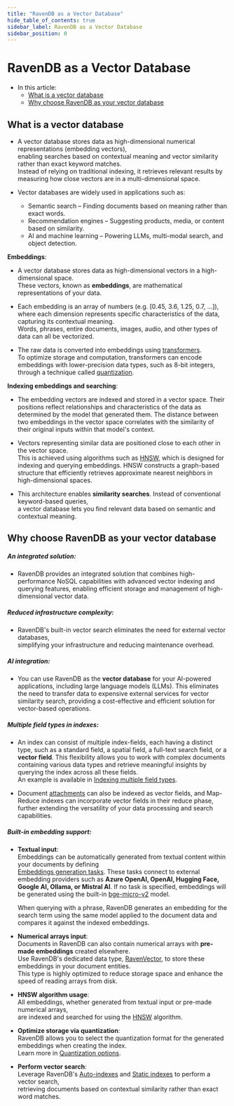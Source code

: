 ```yaml
---
title: "RavenDB as a Vector Database"
hide_table_of_contents: true
sidebar_label: RavenDB as a Vector Database
sidebar_position: 0
---
```



# RavenDB as a Vector Database

<Admonition type="note" title="">

* In this article:
    * [What is a vector database](../../ai-integration/vector-search/ravendb-as-vector-database.mdx#what-is-a-vector-database)
    * [Why choose RavenDB as your vector database](../../ai-integration/vector-search/ravendb-as-vector-database.mdx#why-choose-ravendb-as-your-vector-database)
    
</Admonition>

## What is a vector database

* A vector database stores data as high-dimensional numerical representations (embedding vectors),  
  enabling searches based on contextual meaning and vector similarity rather than exact keyword matches.  
  Instead of relying on traditional indexing, it retrieves relevant results by measuring how close vectors are in a multi-dimensional space.

* Vector databases are widely used in applications such as:  

   * Semantic search – Finding documents based on meaning rather than exact words.
   * Recommendation engines – Suggesting products, media, or content based on similarity.
   * AI and machine learning – Powering LLMs, multi-modal search, and object detection.

**Embeddings**:  

* A vector database stores data as high-dimensional vectors in a high-dimensional space.  
  These vectors, known as **embeddings**, are mathematical representations of your data.

* Each embedding is an array of numbers (e.g. [0.45, 3.6, 1.25, 0.7, ...]), where each dimension represents specific characteristics of the data, capturing its contextual meaning.  
  Words, phrases, entire documents, images, audio, and other types of data can all be vectorized.

* The raw data is converted into embeddings using [transformers](https://huggingface.co/docs/transformers).  
  To optimize storage and computation, transformers can encode embeddings with lower-precision data types, such as 8-bit integers, through a technique called [quantization](../../ai-integration/vector-search/vector-search-using-dynamic-query.mdx#quantization-options).

**Indexing embeddings and searching**:  

* The embedding vectors are indexed and stored in a vector space.
  Their positions reflect relationships and characteristics of the data as determined by the model that generated them.
  The distance between two embeddings in the vector space correlates with the similarity of their original inputs within that model's context.
  
* Vectors representing similar data are positioned close to each other in the vector space.  
  This is achieved using algorithms such as [HNSW](https://en.wikipedia.org/wiki/Hierarchical_navigable_small_world), which is designed for indexing and querying embeddings.
  HNSW constructs a graph-based structure that efficiently retrieves approximate nearest neighbors in high-dimensional spaces.

* This architecture enables **similarity searches**. Instead of conventional keyword-based queries,  
  a vector database lets you find relevant data based on semantic and contextual meaning.

## Why choose RavenDB as your vector database

##### An integrated solution:  

* RavenDB provides an integrated solution that combines high-performance NoSQL capabilities with advanced vector indexing and querying features,
  enabling efficient storage and management of high-dimensional vector data.

##### Reduced infrastructure complexity:

* RavenDB's built-in vector search eliminates the need for external vector databases,  
  simplifying your infrastructure and reducing maintenance overhead.

##### AI integration:  

* You can use RavenDB as the **vector database** for your AI-powered applications, including large language models (LLMs).
  This eliminates the need to transfer data to expensive external services for vector similarity search,
  providing a cost-effective and efficient solution for vector-based operations.

##### Multiple field types in indexes:  

* An index can consist of multiple index-fields, each having a distinct type, such as a standard field, a spatial field, a full-text search field, or a **vector field**.
  This flexibility allows you to work with complex documents containing various data types and retrieve meaningful insights by querying the index across all these fields.  
  An example is available in [Indexing multiple field types](../../ai-integration/vector-search/vector-search-using-static-index.mdx#indexing-multiple-field-types).

* Document [attachments](../../ai-integration/vector-search/indexing-attachments-for-vector-search.mdx) can also be indexed as vector fields, and Map-Reduce indexes can incorporate vector fields in their reduce phase, 
  further extending the versatility of your data processing and search capabilities.

##### Built-in embedding support:

* **Textual input**:  
  Embeddings can be automatically generated from textual content within your documents by defining  
  [Embeddings generation tasks](../../ai-integration/generating-embeddings/overview.mdx).
  These tasks connect to external embedding providers such as **Azure OpenAI, OpenAI, Hugging Face, Google AI, Ollama, or Mistral AI**.
  If no task is specified, embeddings will be generated using the built-in [bge-micro-v2](https://huggingface.co/TaylorAI/bge-micro-v2) model.
  
     When querying with a phrase, RavenDB generates an embedding for the search term using the same model applied to the document data
     and compares it against the indexed embeddings.

* **Numerical arrays input**:  
  Documents in RavenDB can also contain numerical arrays with **pre-made embeddings** created elsewhere.  
  Use RavenDB's dedicated data type, [RavenVector](../../ai-integration/vector-search/data-types-for-vector-search.mdx#ravenvector), to store these embeddings in your document entities.  
  This type is highly optimized to reduce storage space and enhance the speed of reading arrays from disk.

* **HNSW algorithm usage**:  
  All embeddings, whether generated from textual input or pre-made numerical arrays,  
  are indexed and searched for using the [HNSW](https://en.wikipedia.org/wiki/Hierarchical_navigable_small_world) algorithm.

* **Optimize storage via quantization**:  
  RavenDB allows you to select the quantization format for the generated embeddings when creating the index.  
  Learn more in [Quantization options](../../ai-integration/vector-search/vector-search-using-dynamic-query.mdx#quantization-options).

* **Perform vector search**:  
  Leverage RavenDB's [Auto-indexes](../../ai-integration/vector-search/vector-search-using-dynamic-query.mdx)
  and [Static indexes](../../ai-integration/vector-search/vector-search-using-static-index.mdx) to perform a vector search,  
  retrieving documents based on contextual similarity rather than exact word matches.
